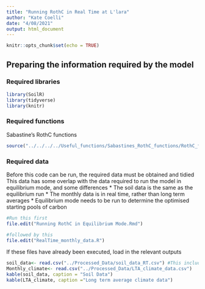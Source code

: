 ```yaml
---
title: "Running RothC in Real Time at L'lara"
author: "Kate Coelli"
date: "4/08/2021"
output: html_document
---
```


```r
knitr::opts_chunk$set(echo = TRUE)
```

## Preparing the information required by the model

### Required libraries 
```r
library(SoilR)
library(tidyverse)
library(knitr)
```

### Required functions
Sabastine's RothC functions
```r

source("../../../../Useful_functions/Sabastines_RothC_functions/RothC_functions.R")

```

### Required data
Before this code can be run, the required data must be obtained and tidied
This data has some overlap with the data required to run the model in equilibrium mode, and some differences
* The soil data is the same as the equilibrium run
* The monthly data is in real time, rather than long term averages
* Equilibrium mode needs to be run to determine the optimised starting pools of carbon

```r
#Run this first
file.edit("Running RothC in Equilibrium Mode.Rmd")

#followed by this
file.edit("RealTime_monthly_data.R")

```

If these files have already been executed, load in the relevant outputs

```r
soil_data<- read.csv("../Processed_Data/soil_data_RT.csv") #This includes the SOC fractions derived in the equilibrium run
Monthly_climate<- read.csv("../Processed_Data/LTA_climate_data.csv")
kable(soil_data, caption = "Soil Data")
kable(LTA_climate, caption ="Long term average climate data")
```